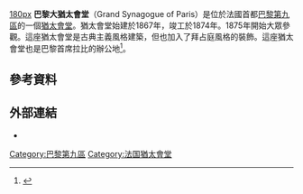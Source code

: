 [[image:Grande_Synagogue_de_la_Victoire.JPG|180px]]
'''巴黎大猶太會堂'''（Grand Synagogue of Paris）是位於法國首都[[巴黎第九區|巴黎第九區]]的一個[[猶太會堂|猶太會堂]]。猶太會堂始建於1867年，竣工於1874年。1875年開始大眾參觀。這座猶太會堂是古典主義風格建築，但也加入了拜占庭風格的裝飾。這座猶太會堂也是巴黎首席拉比的辦公地<ref>{{cite web| title = English| publisher = Grand Synagogue de Paris| url = http://www.lavictoire.org/English/| access-date = 8 September 2016| archive-date = 2022-03-04| archive-url = https://web.archive.org/web/20220304104732/http://www.lavictoire.org/English/}}</ref>。
==參考資料==
{{Reflist}}
==外部連結==
{{Commons category|Grande synagogue de la Victoire}}
*{{Official|http://www.lavictoire.org/ }}

[[Category:巴黎第九區|Category:巴黎第九區]]
[[Category:法国猶太會堂|Category:法国猶太會堂]]